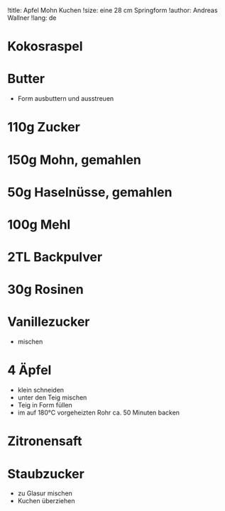 !title: Apfel Mohn Kuchen
!size: eine 28 cm Springform
!author: Andreas Wallner
!lang: de

# Kokosraspel
# Butter
* Form ausbuttern und ausstreuen

# 110g Zucker
# 150g Mohn, gemahlen
# 50g Haselnüsse, gemahlen
# 100g Mehl
# 2TL Backpulver
# 30g Rosinen
# Vanillezucker
* mischen

# 4 Äpfel
* klein schneiden
* unter den Teig mischen
* Teig in Form füllen
* im auf 180°C vorgeheizten Rohr ca. 50 Minuten backen

# Zitronensaft
# Staubzucker
* zu Glasur mischen
* Kuchen überziehen